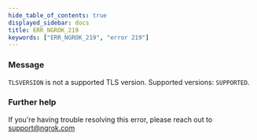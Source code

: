 ```yaml
---
hide_table_of_contents: true
displayed_sidebar: docs
title: ERR_NGROK_219
keywords: ["ERR_NGROK_219", "error 219"]
---
```


### Message

`TLSVERSION` is not a supported TLS version. Supported versions: `SUPPORTED`.

### Further help

If you're having trouble resolving this error, please reach out to [support@ngrok.com](mailto:support@ngrok.com?subject=Help%20with%20ERR_NGROK_219)
